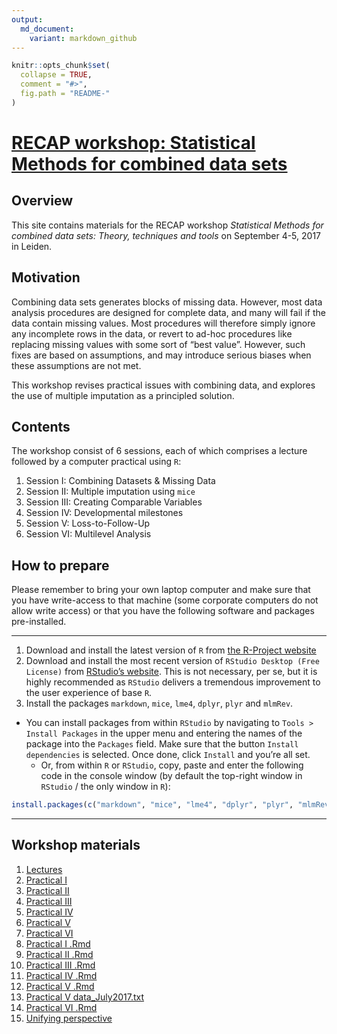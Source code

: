 ---
output:
  md_document:
    variant: markdown_github
---

<!-- README.md is generated from README.Rmd. Please edit that file -->

```{r, echo = FALSE}
knitr::opts_chunk$set(
  collapse = TRUE,
  comment = "#>",
  fig.path = "README-"
)
```

# [RECAP workshop: Statistical Methods for combined data sets](https://stefvanbuuren.github.io/RECAPworkshop/)

## Overview

This site contains materials for the RECAP workshop 
*Statistical Methods for combined data sets: Theory, techniques and tools* on 
September 4-5, 2017 in Leiden.

## Motivation

Combining data sets generates blocks of missing data. However, most data analysis procedures are designed for complete data, and many will fail if the data contain missing values. Most procedures will therefore simply ignore any incomplete rows in the data, or revert to ad-hoc procedures like replacing missing values with some sort of "best value". However, such fixes are based on assumptions, and may introduce serious biases when these assumptions are not met.

This workshop revises practical issues with combining data, and explores the use of multiple imputation as a principled solution.

## Contents

The workshop consist of 6 sessions, each of which comprises a lecture followed by a computer practical using `R`:

1. Session I: Combining Datasets & Missing Data
2. Session II: Multiple imputation using `mice`
3. Session III: Creating Comparable Variables
4. Session IV: Developmental milestones
5. Session V: Loss-to-Follow-Up
6. Session VI: Multilevel Analysis

## How to prepare

Please remember to bring your own laptop computer and make sure that you have write-access to that machine (some corporate computers do not allow write access) or that you have the following software and packages pre-installed.

---

1. Download and install the latest version of `R` from [the R-Project website](https://cloud.r-project.org)
2. Download and install the most recent version of `RStudio Desktop (Free License)` from [RStudio's website](https://www.rstudio.com/products/rstudio/download3/). This is not necessary, per se, but it is highly recommended as `RStudio` delivers a tremendous improvement to the user experience of base `R`.
3. Install the packages `markdown`, `mice`, `lme4`, `dplyr`, `plyr` and 
`mlmRev`.   
- You can install packages from within `RStudio` by navigating to `Tools > Install Packages` in the upper menu and entering the names of the package into the `Packages` field. Make sure that the button `Install dependencies` is selected. Once done, click `Install` and you're all set.
  - Or, from within `R` or `RStudio`, copy, paste and enter the following code in the console window (by default the top-right window in `RStudio` / the only window in `R`):
  
```{r eval=FALSE}
install.packages(c("markdown", "mice", "lme4", "dplyr", "plyr", "mlmRev"))
```

---

## Workshop materials

1. [Lectures](Lectures/RECAP_Workshop_WP5_20170904.pptx)
2. [Practical I](Practicals/RECAP_Practical_I.html)
3. [Practical II](Practicals/RECAP_Practical_II.html)
4. [Practical III](Practicals/RECAP_Practical_III.html)
5. [Practical IV](Practicals/RECAP_Practical_IV.html)
6. [Practical V](Practicals/RECAP_Practical_V.html)
7. [Practical VI](Practicals/RECAP_Practical_VI.html)
8. [Practical I .Rmd](Practicals/RECAP_Practical_I.Rmd)
9. [Practical II .Rmd](Practicals/RECAP_Practical_II.Rmd)
10. [Practical III .Rmd](Practicals/RECAP_Practical_III.Rmd)
11. [Practical IV .Rmd](Practicals/RECAP_Practical_IV.Rmd)
12. [Practical V .Rmd](Practicals/RECAP_Practical_V.Rmd)
13. [Practical V data_July2017.txt](Practicals/data_July2017.txt)
14. [Practical VI .Rmd](Practicals/RECAP_Practical_VI.Rmd)
15. [Unifying perspective](Background/RECAP_D5_1_Unifying_missing_data_perspective_final.pdf)

